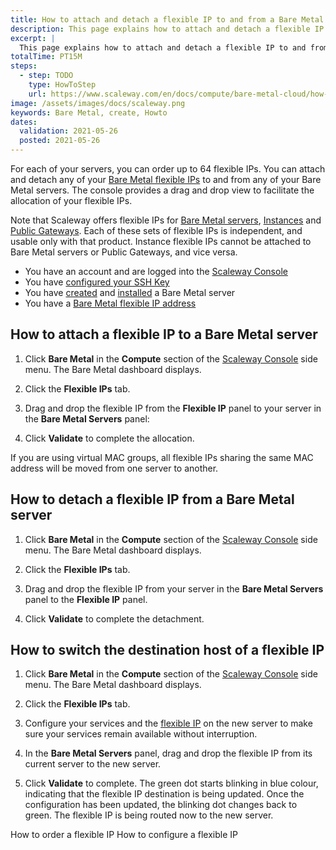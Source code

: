 ```yaml
---
title: How to attach and detach a flexible IP to and from a Bare Metal Cloud Server
description: This page explains how to attach and detach a flexible IP to and from a Bare Metal Cloud Server
excerpt: |
  This page explains how to attach and detach a flexible IP to and from a Bare Metal Cloud Server
totalTime: PT15M
steps:
  - step: TODO
    type: HowToStep
    url: https://www.scaleway.com/en/docs/compute/bare-metal-cloud/how-to/attach-detach-flexible-ip/
image: /assets/images/docs/scaleway.png
keywords: Bare Metal, create, Howto
dates:
  validation: 2021-05-26
  posted: 2021-05-26
---
```


For each of your servers, you can order up to 64 flexible IPs. You can attach and detach any of your [Bare Metal flexible IPs](/compute/bare-metal-cloud/concepts/#flexible-ip) to and from any of your Bare Metal servers. The console provides a drag and drop view to facilitate the allocation of your flexible IPs.

<Message type="important">

  Note that Scaleway offers flexible IPs for [Bare Metal servers](/compute/bare-metal-cloud/concepts/#bare-metal-server), [Instances](/compute/instances/concepts/#instance) and [Public Gateways](/network/vpc/concepts/#public-gateway). Each of these sets of flexible IPs is independent, and usable only with that product. Instance flexible IPs cannot be attached to Bare Metal servers or Public Gateways, and vice versa.

</Message>

<Message type="requirement">

- You have an account and are logged into the [Scaleway Console](https://console.scaleway.com)  
- You have [configured your SSH Key](/console/my-project/how-to/create-ssh-key)
- You have [created](/compute/bare-metal-cloud/how-to/create-server) and [installed](/compute/bare-metal-cloud/how-to/install-server) a Bare Metal server
- You have a [Bare Metal flexible IP address](/compute/bare-metal-cloud/how-to/order-flexible-ip)

</Message>

## How to attach a flexible IP to a Bare Metal server

1. Click **Bare Metal** in the **Compute** section of the [Scaleway Console](https://console.scaleway.com) side menu. The Bare Metal dashboard displays.

2. Click the **Flexible IPs** tab.

3. Drag and drop the flexible IP from the **Flexible IP** panel to your server in the **Bare Metal Servers** panel:

  <Lightbox src="assets/scaleway-flex-drag.gif" alt="Drag&Drop" />

4. Click **Validate** to complete the allocation.

<Message type="note">
  If you are using virtual MAC groups, all flexible IPs sharing the same MAC
  address will be moved from one server to another.
</Message>

## How to detach a flexible IP from a Bare Metal server

1. Click **Bare Metal** in the **Compute** section of the [Scaleway Console](https://console.scaleway.com) side menu. The Bare Metal dashboard displays.

2. Click the **Flexible IPs** tab.

3. Drag and drop the flexible IP from your server in the **Bare Metal Servers** panel to the **Flexible IP** panel.

4. Click **Validate** to complete the detachment.

## How to switch the destination host of a flexible IP

1. Click **Bare Metal** in the **Compute** section of the [Scaleway Console](https://console.scaleway.com) side menu. The Bare Metal dashboard displays.

2. Click the **Flexible IPs** tab.

3. Configure your services and the [flexible IP](/compute/bare-metal-cloud/how-to/configure-flexible-ip) on the new server to make sure your services remain available without interruption.

4. In the **Bare Metal Servers** panel, drag and drop the flexible IP from its current server to the new server.

5. Click **Validate** to complete. The green dot starts blinking in blue colour, indicating that the flexible IP destination is being updated. Once the configuration has been updated, the blinking dot changes back to green. The flexible IP is being routed now to the new server.

<Navigation title="See Also">
  <PreviousButton to="/compute/bare-metal-cloud/how-to/order-flexible-ip/">How to order a flexible IP</PreviousButton>
  <NextButton to="/compute/bare-metal-cloud/how-to/configure-flexible-ip/">How to configure a flexible IP</NextButton>
</Navigation>